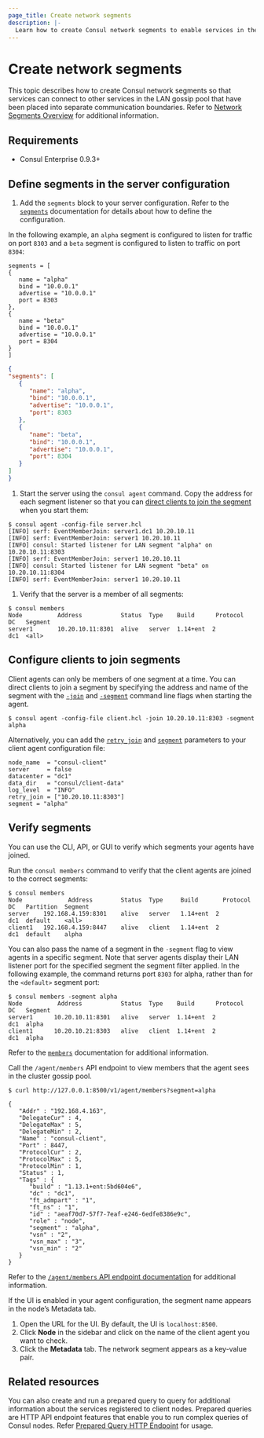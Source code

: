 ```yaml
---
page_title: Create network segments
description: |-
  Learn how to create Consul network segments to enable services in the LAN gossip pool to communicate across communication boundaries.
---
```


# Create network segments

This topic describes how to create Consul network segments so that services can connect to other services in the LAN gossip pool that have been placed into separate communication boundaries. Refer to [Network Segments Overview](/consul/docs/enterprise/network-segments/network-segments-overview) for additional information.

## Requirements

- Consul Enterprise 0.9.3+

## Define segments in the server configuration

1. Add the `segments` block to your server configuration. Refer to the [`segments`](/consul/docs/reference/agent#segments) documentation for details about how to define the configuration.

  In the following example, an `alpha` segment is configured to listen for traffic on port `8303` and a `beta` segment is configured to listen to traffic on port `8304`:

  <CodeTabs heading="Example network segments configuration for server agents">

   ```hcl
   segments = [
   {
      name = "alpha"
      bind = "10.0.0.1"
      advertise = "10.0.0.1"
      port = 8303
   },
   {
      name = "beta"
      bind = "10.0.0.1"
      advertise = "10.0.0.1"
      port = 8304
   }
   ]
   ```

   ```json
   {
   "segments": [
      {
         "name": "alpha",
         "bind": "10.0.0.1",
         "advertise": "10.0.0.1",
         "port": 8303
      },
      {
         "name": "beta",
         "bind": "10.0.0.1",
         "advertise": "10.0.0.1",
         "port": 8304
      }
   ]
   }
   ```

  </CodeTabs>

1. Start the server using the `consul agent` command. Copy the address for each segment listener so that you can [direct clients to join the segment](#configure-clients-to-join-segments) when you start them:

  ```shell-session
  $ consul agent -config-file server.hcl
  [INFO] serf: EventMemberJoin: server1.dc1 10.20.10.11
  [INFO] serf: EventMemberJoin: server1 10.20.10.11
  [INFO] consul: Started listener for LAN segment "alpha" on 10.20.10.11:8303
  [INFO] serf: EventMemberJoin: server1 10.20.10.11
  [INFO] consul: Started listener for LAN segment "beta" on 10.20.10.11:8304
  [INFO] serf: EventMemberJoin: server1 10.20.10.11
  ```
1. Verify that the server is a member of all segments:

  ```shell-session
  $ consul members
  Node          Address           Status  Type    Build      Protocol  DC   Segment
  server1       10.20.10.11:8301  alive   server  1.14+ent  2         dc1  <all>
  ```

## Configure clients to join segments

Client agents can only be members of one segment at a time. You can direct clients to join a segment by specifying the address and name of the segment with the [`-join`](/consul/docs/agent/config/cli-flags#_join) and [`-segment`](/consul/docs/agent/config/cli-flags#_segment) command line flags when starting the agent.

```shell-session
$ consul agent -config-file client.hcl -join 10.20.10.11:8303 -segment alpha
```

Alternatively, you can add the [`retry_join`](/consul/docs/reference/agent#retry_join) and [`segment`](/consul/docs/reference/agent#segment-1) parameters to your client agent configuration file:

```hcl
node_name  = "consul-client"
server     = false
datacenter = "dc1"
data_dir   = "consul/client-data"
log_level  = "INFO"
retry_join = ["10.20.10.11:8303"]
segment = "alpha"
```

## Verify segments

You can use the CLI, API, or GUI to verify which segments your agents have joined.

<Tabs>

<Tab heading="CLI">

Run the `consul members` command to verify that the client agents are joined to the correct segments:

<CodeBlockConfig>

```shell-session
$ consul members
Node             Address        Status  Type     Build       Protocol  DC   Partition  Segment
server    192.168.4.159:8301    alive   server   1.14+ent  2         dc1  default    <all>
client1   192.168.4.159:8447    alive   client   1.14+ent  2         dc1  default    alpha
```

</CodeBlockConfig>

You can also pass the name of a segment in the `-segment` flag to view agents in a specific segment. Note that server agents display their LAN listener port for the specified segment the segment filter applied. In the following example, the command returns port `8303` for alpha, rather than for the `<default>` segment port:

<CodeBlockConfig>

```shell-session
$ consul members -segment alpha
Node          Address           Status  Type    Build      Protocol  DC   Segment
server1      10.20.10.11:8301   alive   server  1.14+ent  2         dc1  alpha
client1      10.20.10.21:8303   alive   client  1.14+ent  2         dc1  alpha
```

</CodeBlockConfig>

Refer to the [`members`](/consul/commands/members) documentation for additional information.

</Tab>

<Tab heading="API">

Call the `/agent/members` API endpoint to view members that the agent sees in the cluster gossip pool.

<CodeBlockConfig highlight="21">

```shell-session
$ curl http://127.0.0.1:8500/v1/agent/members?segment=alpha

{
   "Addr" : "192.168.4.163",
   "DelegateCur" : 4,
   "DelegateMax" : 5,
   "DelegateMin" : 2,
   "Name" : "consul-client",
   "Port" : 8447,
   "ProtocolCur" : 2,
   "ProtocolMax" : 5,
   "ProtocolMin" : 1,
   "Status" : 1,
   "Tags" : {
      "build" : "1.13.1+ent:5bd604e6",
      "dc" : "dc1",
      "ft_admpart" : "1",
      "ft_ns" : "1",
      "id" : "aeaf70d7-57f7-7eaf-e246-6edfe8386e9c",
      "role" : "node",
      "segment" : "alpha",
      "vsn" : "2",
      "vsn_max" : "3",
      "vsn_min" : "2"
   }
}
```

</CodeBlockConfig>

Refer to the [`/agent/members` API endpoint documentation](/consul/api-docs/agent#list-members) for additional information.

</Tab>
<Tab heading="UI">

If the UI is enabled in your agent configuration, the segment name appears in the node’s Metadata tab.

1. Open the URL for the UI. By default, the UI is `localhost:8500`.
1. Click **Node** in the sidebar and click on the name of the client agent you want to check.
1. Click the **Metadata** tab. The network segment appears as a key-value pair.

</Tab>
</Tabs>


## Related resources

You can also create and run a prepared query to query for additional information about the services registered to client nodes. Prepared queries are HTTP API endpoint features that enable you to run complex queries of Consul nodes. Refer [Prepared Query HTTP Endpoint](/consul/api-docs/query) for usage.
